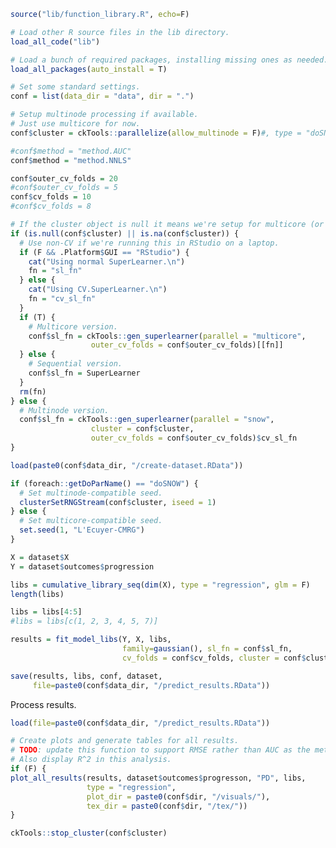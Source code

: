 ```r
source("lib/function_library.R", echo=F)

# Load other R source files in the lib directory.
load_all_code("lib")

# Load a bunch of required packages, installing missing ones as needed.
load_all_packages(auto_install = T)

# Set some standard settings.
conf = list(data_dir = "data", dir = ".")
```

```r
# Setup multinode processing if available.
# Just use multicore for now.
conf$cluster = ckTools::parallelize(allow_multinode = F)#, type = "doSNOW")

#conf$method = "method.AUC"
conf$method = "method.NNLS"

conf$outer_cv_folds = 20
#conf$outer_cv_folds = 5
conf$cv_folds = 10
#conf$cv_folds = 8

# If the cluster object is null it means we're setup for multicore (or nuthin).
if (is.null(conf$cluster) || is.na(conf$cluster)) {
  # Use non-CV if we're running this in RStudio on a laptop.
  if (F && .Platform$GUI == "RStudio") {
    cat("Using normal SuperLearner.\n")
    fn = "sl_fn"
  } else {
    cat("Using CV.SuperLearner.\n")
    fn = "cv_sl_fn"
  }
  if (T) { 
    # Multicore version.
    conf$sl_fn = ckTools::gen_superlearner(parallel = "multicore",
                  outer_cv_folds = conf$outer_cv_folds)[[fn]]
  } else {
    # Sequential version.
    conf$sl_fn = SuperLearner
  }
  rm(fn)
} else {
  # Multinode version.
  conf$sl_fn = ckTools::gen_superlearner(parallel = "snow",
                  cluster = conf$cluster,
                  outer_cv_folds = conf$outer_cv_folds)$cv_sl_fn
}
```

```r
load(paste0(conf$data_dir, "/create-dataset.RData"))

if (foreach::getDoParName() == "doSNOW") {
  # Set multinode-compatible seed.
  clusterSetRNGStream(conf$cluster, iseed = 1)
} else {
  # Set multicore-compatible seed.
  set.seed(1, "L'Ecuyer-CMRG")
}

X = dataset$X
Y = dataset$outcomes$progression

libs = cumulative_library_seq(dim(X), type = "regression", glm = F)
length(libs)

libs = libs[4:5]
#libs = libs[c(1, 2, 3, 4, 5, 7)]

results = fit_model_libs(Y, X, libs,
                         family=gaussian(), sl_fn = conf$sl_fn,
                         cv_folds = conf$cv_folds, cluster = conf$cluster)

save(results, libs, conf, dataset,
     file=paste0(conf$data_dir, "/predict_results.RData"))
```

Process results.

```r
load(file=paste0(conf$data_dir, "/predict_results.RData"))

# Create plots and generate tables for all results.
# TODO: update this function to support RMSE rather than AUC as the metric.
# Also display R^2 in this analysis.
if (F) {
plot_all_results(results, dataset$outcomes$progresson, "PD", libs,
                 type = "regression",
                 plot_dir = paste0(conf$dir, "/visuals/"),
                 tex_dir = paste0(conf$dir, "/tex/"))
}

```

```r
ckTools::stop_cluster(conf$cluster)
```

